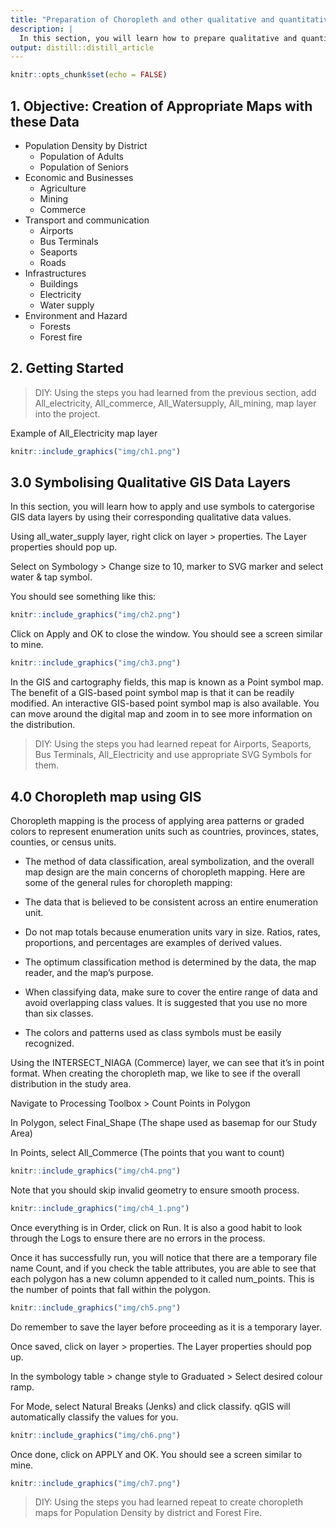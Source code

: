 ```yaml
---
title: "Preparation of Choropleth and other qualitative and quantitative thematic maps."
description: |
  In this section, you will learn how to prepare qualitative and quantitative thematic maps using QGIS. You will also learn how to create a joint table by using the concept of georelational data model of GIS.
output: distill::distill_article
---
```


```r
knitr::opts_chunk$set(echo = FALSE)
```

## 1. Objective: Creation of Appropriate Maps with these Data

* Population Density by District
  + Population of Adults
  + Population of Seniors
* Economic and Businesses
  + Agriculture
  + Mining
  + Commerce
* Transport and communication
  + Airports
  + Bus Terminals
  + Seaports
  + Roads
* Infrastructures
  + Buildings
  + Electricity
  + Water supply
* Environment and Hazard
  + Forests
  + Forest fire

## 2. Getting Started

>DIY: Using the steps you had learned from the previous section, add All_electricity, All_commerce, All_Watersupply, All_mining, map layer into the project.

Example of All_Electricity map layer

```r
knitr::include_graphics("img/ch1.png")
```

## 3.0 Symbolising Qualitative GIS Data Layers
In this section, you will learn how to apply and use symbols to catergorise GIS data layers by using their corresponding qualitative data values.

Using all_water_supply layer, right click on layer > properties. The Layer properties should pop up. 

Select on Symbology > Change size to 10, marker to SVG marker and select water & tap symbol.

You should see something like this:

```r
knitr::include_graphics("img/ch2.png")
```

Click on Apply and OK to close the window. You should see a screen similar to mine.

```r
knitr::include_graphics("img/ch3.png")
```

In the GIS and cartography fields, this map is known as a Point symbol map. The benefit of a GIS-based point symbol map is that it can be readily modified. An interactive GIS-based point symbol map is also available. You can move around the digital map and zoom in to see more information on the distribution.

>DIY: Using the steps you had learned repeat for Airports, Seaports, Bus Terminals, All_Electricity and use appropriate SVG Symbols for them.

## 4.0 Choropleth map using GIS

Choropleth mapping is the process of applying area patterns or graded colors to represent enumeration units such as countries, provinces, states, counties, or census units.

*   The method of data classification, areal symbolization, and the overall map design are the main concerns of choropleth mapping. Here are some of the general rules for choropleth mapping:

  + The data that is believed to be consistent across an entire enumeration unit.
  + Do not map totals because enumeration units vary in size. Ratios, rates, proportions, and percentages are examples of derived values.
  + The optimum classification method is determined by the data, the map reader, and the map's purpose.
  + When classifying data, make sure to cover the entire range of data and avoid overlapping class values. It is suggested that you use no more than six classes.
  + The colors and patterns used as class symbols must be easily recognized.

Using the INTERSECT_NIAGA (Commerce) layer, we can see that it's in point format. When creating the choropleth map, we like to see if the overall distribution in the study area.

Navigate to Processing Toolbox > Count Points in Polygon

In Polygon, select Final_Shape (The shape used as basemap for our Study Area)

In Points, select All_Commerce (The points that you want to count)

```r
knitr::include_graphics("img/ch4.png")
```

Note that you should skip invalid geometry to ensure smooth process.

```r
knitr::include_graphics("img/ch4_1.png")
```

Once everything is in Order, click on Run. It is also a good habit to look through the Logs to ensure there are no errors in the process.

Once it has successfully run, you will notice that there are a temporary file name Count, and if you check the table attributes, you are able to see that each polygon has a new column appended to it called num_points. This is the number of points that fall within the polygon.

```r
knitr::include_graphics("img/ch5.png")
```

Do remember to save the layer before proceeding as it is a temporary layer.

Once saved, click on layer > properties. The Layer properties should pop up. 

In the symbology table > change style to Graduated > Select desired colour ramp.

For Mode, select Natural Breaks (Jenks) and click classify. qGIS will automatically classify the values for you. 

```r
knitr::include_graphics("img/ch6.png")
```

Once done, click on APPLY and OK. You should see a screen similar to mine.

```r
knitr::include_graphics("img/ch7.png")
```

>DIY: Using the steps you had learned repeat to create choropleth maps for Population Density by district and Forest Fire.
